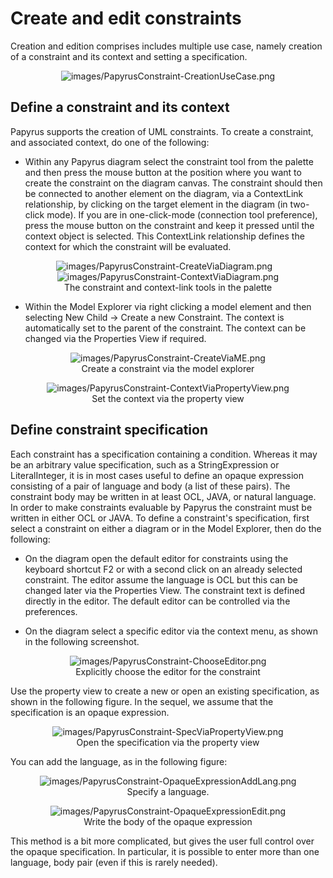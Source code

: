 = Create and edit constraints =

Creation and edition comprises includes multiple use case, namely creation of a constraint and its context and setting a specification.

<center>
[[Image:images/PapyrusConstraint-CreationUseCase.png]]<br/> 
</center>

== Define a constraint and its context ==

Papyrus supports the creation of UML constraints. To create a constraint, and associated context, do one of the following:

* Within any Papyrus diagram select the constraint tool from the palette and then press the mouse button at the position where you want to create the constraint on the diagram canvas. The constraint should then be connected to another element on the diagram, via a ContextLink relationship, by clicking on the target element in the diagram (in two-click mode). If you are in one-click-mode (connection tool preference), press the mouse button on the constraint and keep it pressed until the context object is selected. This ContextLink relationship defines the context for which the constraint will be evaluated.

<center>
[[Image:images/PapyrusConstraint-CreateViaDiagram.png]]&nbsp;&nbsp;&nbsp;[[Image:images/PapyrusConstraint-ContextViaDiagram.png]]<br>
The constraint and context-link tools in the palette
</center>

* Within the Model Explorer via right clicking a model element and then selecting New Child -> Create a new Constraint. The context is automatically set to the parent of the constraint. The context can be changed via the Properties View if required.<br>

<center>
[[Image:images/PapyrusConstraint-CreateViaME.png]]<br>
Create a constraint via the model explorer
</center>

<center>
[[Image:images/PapyrusConstraint-ContextViaPropertyView.png]]<br>
Set the context via the property view
</center>

== Define constraint specification ==

Each constraint has a specification containing a condition. Whereas it may be an arbitrary value specification, such as a StringExpression or LiteralInteger, it is in most cases useful to define an opaque expression consisting of a pair of language and body (a list of these pairs). The constraint body may be written in at least OCL, JAVA, or natural language. In order to make constraints evaluable by Papyrus the constraint must be written in either OCL or JAVA. To define a constraint's specification, first select a constraint on either a diagram or in the Model Explorer, then do the following:

* On the diagram open the default editor for constraints using the keyboard shortcut F2 or with a second click on an already selected constraint. The editor assume the language is OCL but this can be changed later via the Properties View. The constraint text is defined directly in the editor. The default editor can be controlled via the preferences. 

* On the diagram select a specific editor via the context menu, as shown in the following screenshot.

<center>
[[Image:images/PapyrusConstraint-ChooseEditor.png]]<br>
Explicitly choose the editor for the constraint
</center>

Use the property view to create a new or open an existing specification, as shown in the following figure.
In the sequel, we assume that the specification is an opaque expression.

<center>
[[Image:images/PapyrusConstraint-SpecViaPropertyView.png]]<br>
Open the specification via the property view
</center>

You can add the language, as in the following figure:<br>
  
<center>
[[Image:images/PapyrusConstraint-OpaqueExpressionAddLang.png]]<br>
Specify a language.
</center>

<center>
[[Image:images/PapyrusConstraint-OpaqueExpressionEdit.png]]<br>
Write the body of the opaque expression
</center>

This method is a bit more complicated, but gives the user full control over the opaque specification. In particular,
it is possible to enter more than one language, body pair (even if this is rarely needed).
